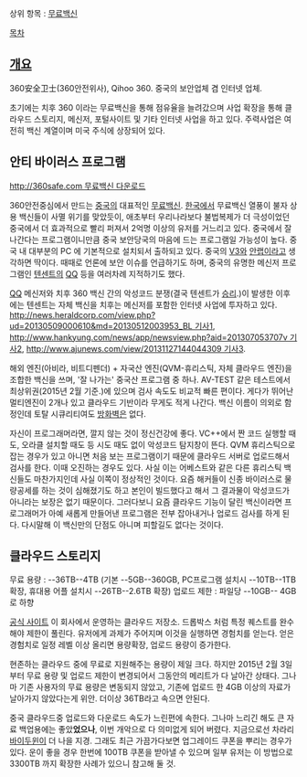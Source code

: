 상위 항목 : [[무료백신]]

[[목차]]
== [[개요]] ==
360安全卫士(360안전위사), Qihoo 360. 중국의 보안업체 겸 인터넷 업체.

초기에는 치후 360 이라는 무료백신을 통해 점유율을 늘려갔으며 사업 확장을 통해 클라우드 스토리지, 메신저, 포털사이트 및 기타 인터넷 사업을 하고 있다. 주력사업은 여전히 백신 계열이며 미국 주식에 상장되어 있다.

== 안티 바이러스 프로그램 ==
[[http://360safe.com 무료백신 다운로드]]

360안전중심에서 만드는 [[중국]]의 대표적인 [[무료백신]]. [[한국]]에서 무료백신 열풍이 불자 상용 백신들이 사멸 위기를 맞았듯이, 애초부터 우리나라보다 불법복제가 더 극성이었던 중국에서 더 효과적으로 빨리 퍼져서 2억명 이상의 유저를 거느리고 있다. 중국에서 잘 나간다는 프로그램이니만큼 중국 보안당국의 마음에 드는 프로그램일 가능성이 높다. 중국 내 대부분의 PC 에 기본적으로 설치되서 출하되고 있다. 중국의 [[V3]]와 [[안랩]]이라고 생각하면 딱이다. 때때로 언론에 보안 이슈를 언급하기도 하며, 중국의 유명한 메신저 프로그램인 [[텐센트]]의 [[QQ]] 등을 여러차례 지적하기도 했다.

[[QQ]] 메신저와 치후 360 백신 간의 악성코드 분쟁(결국 텐센트가 [[http://news.naver.com/main/read.nhn?mode=LSD&mid=sec&sid1=105&oid=015&aid=0003290731|승리]].)이 발생한 이후에는 텐센트는 자체 백신을 치후는 메신저를 포함한 인터넷 사업에 투자하고 있다. [[http://news.heraldcorp.com/view.php?ud=20130509000610&md=20130512003953_BL 기사1]], [[http://www.hankyung.com/news/app/newsview.php?aid=201307053707v 기사2]], [[http://www.ajunews.com/view/20131127144044309 기사3]].

해외 엔진(아비라, 비트디펜더) + 자국산 엔진(QVM-휴리스틱, 자체 클라우드 엔진)을 조합한 백신을 쓰며, '잘 나가는' 중국산 프로그램 중 하나. AV-TEST 같은 테스트에서 최상위권(2015년 2월 기준.)에 있으며 검사 속도도 비교적 빠른 편이다. 게다가 뛰어난 멀티엔진이 2개나 있고 클라우드 기반이라 무게도 적게 나간다. 백신 이름이 의외로 함정인데 토탈 시큐리티여도 [[방화벽]]은 없다.

자신이 프로그래머라면, 깔지 않는 것이 정신건강에 좋다. VC++에서 짠 코드 실행할 때도, 오라클 설치할 때도 등 시도 때도 없이 악성코드 탐지창이 뜬다. QVM 휴리스틱으로 잡는 경우가 있고 아니면 처음 보는 프로그램이기 때문에 클라우드 서버로 업로드해서 검사를 한다. 이때 오진하는 경우도 있다. 사실 이는 어베스트와 같은 다른 휴리스틱 백신들도 마찬가지인데 사실 이쪽이 정상적인 것이다. 요즘 해커들이 신종 바이러스로 물량공세를 하는 것이 심해졌기도 하고 본인이 빌드했다고 해서 그 결과물이 악성코드가 아니라는 보장은 없기 때문이다. 그러다보니 요즘 클라우드 기능이 달린 백신이라면 프로그래머가 아예 새롭게 만들어낸 프로그램은 전부 잡아내거나 업로드 검사를 하게 된다. 다시말해 이 백신만의 단점도 아니며 피할길도 없다는 것이다.

== 클라우드 스토리지 ==
무료 용량 : --36TB--4TB (기본 --5GB--360GB, PC프로그램 설치시 --10TB--1TB 확장, 휴대용 어플 설치시 --26TB--2.6TB 확장)
업로드 제한 : 파일당 --10GB-- 4GB로 하향

[http://yunpan.360.cn 공식 사이트]
이 회사에서 운영하는 클라우드 저장소. 드롭박스 처럼 특정 퀘스트를 완수해야 제한이 풀린다. 유저에게 과제가 주어지며 이것을 실행하면 경험치를 얻는다. 얻은 경험치로 일정 레벨 이상 올리면 용량확장, 업로드 용량이 증가한다. 

현존하는 클라우드 중에 무료로 지원해주는 용량이 제일 크다. 하지만 2015년 2월 3일 부터 무료 용량 및 업로드 제한이 변경되어서 그동안의 메리트가 다 날아간 상태다. 그나마 기존 사용자의 무료 용량은 변동되지 않았고, 기존에 업로드 한 4GB 이상의 자료가 날아가지 않았다는게 위안. 더이상 36TB라고 속으면 안된다.

중국 클라우드중 업로드와 다운로드 속도가 느린편에 속한다. 그나마 느리긴 해도 큰 자료 백업용에는 좋았'''었으나''', 이번 개악으로 다 의미없게 되어 버렸다. 지금으로선 차라리 [[바이두윈]]이 더 나을 지경. 그래도 최근 가끔가다보면 업그레이드 쿠폰을 뿌리는 경우가 있다. 운이 좋을 경우 한번에 100TB 쿠폰을 받아낼 수 있으며 일부 유저는 이 방법으로 3300TB 까지 확장한 사례가 있으니 참고해 둘 것. 

